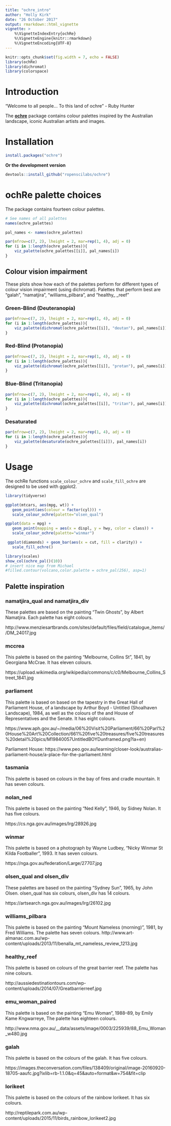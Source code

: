 ```yaml
---
title: "ochre_intro"
author: "Holly Kirk"
date: "26 October 2017"
output: rmarkdown::html_vignette
vignette: >
    %\VignetteIndexEntry{ochRe}
    %\VignetteEngine{knitr::rmarkdown}
    %\VignetteEncoding{UTF-8}
---
```


```r
knitr::opts_chunk$set(fig.width = 7, echo = FALSE)
library(ochRe)
library(dichromat)
library(colorspace)
```

# Introduction

"Welcome to all people... To this land of ochre" - Ruby Hunter

The [**ochre**](CRAN link?) package contains colour palettes inspired by the Australian landscape, iconic Australian artists and images. 

# Installation

``` r
install.packages("ochre")
```

**Or the development version**

``` r
devtools::install_github("ropenscilabs/ochre")
```

# ochRe palette choices

The package contains fourteen colour palettes.


```r

# See names of all palettes
names(ochre_palettes)
```

```r
pal_names <- names(ochre_palettes)

par(mfrow=c(7, 2), lheight = 2, mar=rep(1, 4), adj = 0)
for (i in 1:length(ochre_palettes)){
    viz_palette(ochre_palettes[[i]], pal_names[i])
}
```


## Colour vision impairment
These plots show how each of the palettes perform for different types of colour vision impairment (using dichromat). Palettes that perform best are "galah", "namatjira", "williams_pilbara", and "healthy_ _reef"  

### Green-Blind (Deuteranopia)
```r
par(mfrow=c(7, 2), lheight = 2, mar=rep(1, 4), adj = 0)
for (i in 1:length(ochre_palettes)){
    viz_palette(dichromat(ochre_palettes[[i]], "deutan"), pal_names[i])
}
```


### Red-Blind (Protanopia)
```r
par(mfrow=c(7, 2), lheight = 2, mar=rep(1, 4), adj = 0)
for (i in 1:length(ochre_palettes)){
    viz_palette(dichromat(ochre_palettes[[i]], "protan"), pal_names[i])
}
```


### Blue-Blind (Tritanopia)
```r
par(mfrow=c(7, 2), lheight = 2, mar=rep(1, 4), adj = 0)
for (i in 1:length(ochre_palettes)){
    viz_palette(dichromat(ochre_palettes[[i]], "tritan"), pal_names[i])
}
```


### Desaturated
```r
par(mfrow=c(7, 2), lheight = 2, mar=rep(1, 4), adj = 0)
for (i in 1:length(ochre_palettes)){
    viz_palette(desaturate(ochre_palettes[[i]]), pal_names[i])
}
```

# Usage

The ochRe functions `scale_colour_ochre` and `scale_fill_ochre` are designed to be used with ggplot2. 

```r
library(tidyverse)

ggplot(mtcars, aes(mpg, wt)) + 
   geom_point(aes(colour = factor(cyl))) + 
   scale_colour_ochre(palette="olsen_qual")

ggplot(data = mpg) + 
   geom_point(mapping = aes(x = displ, y = hwy, color = class)) +
   scale_colour_ochre(palette="winmar")

 ggplot(diamonds) + geom_bar(aes(x = cut, fill = clarity)) +
   scale_fill_ochre()

```


```r
library(scales)
show_col(ochre_pal()(10))
# insert nice map from Michael
#filled.contour(volcano,color.palette = ochre_pal(256), asp=1)

```

## Palette inspiration

### namatjira_qual and namatjira_div

These palettes are based on the painting "Twin Ghosts",  by Albert Namatjira. Each palette has eight colours.

http://www.menziesartbrands.com/sites/default/files/field/catalogue_items//DM_24017.jpg


### mccrea

This palette is based on the painting "Melbourne, Collins St", 1841, by Georgiana McCrae. 
It has eleven colours.   

https://upload.wikimedia.org/wikipedia/commons/c/c0/Melbourne_Collins_Street_1841.jpg

### parliament

This palette is based on based on the tapestry in the Great Hall of Parliament House, of a landscape by Arthur Boyd - Untitled (Shoalhaven Landscape), 1984, as well as the colours of the and House of Representatives and the Senate. 
It has eight colours.   

https://www.aph.gov.au/~/media/06%20Visit%20Parliament/66%20Parl%20House%20Art%20Collection/661%20five%20treasures/five%20treasures%20detail%20pics/M19840057UntitledBOYDunframed.png?la=en)
  
Parliament House:
https://www.peo.gov.au/learning/closer-look/australias-parliament-house/a-place-for-the-parliament.html  

### tasmania
This palette is based on colours in the bay of fires and cradle mountain.
It has seven colours.

### nolan_ned
This palette is based on the painting "Ned Kelly", 1946, by Sidney Nolan.
It has five colours.

https://cs.nga.gov.au/images/lrg/28926.jpg

### winmar
This palette is based on a photograph by Wayne Ludbey, "Nicky Winmar St Kilda Footballer", 1993. It has seven colours.

https://nga.gov.au/federation/Large/27707.jpg

### olsen_qual and olsen_div
These palettes are based on the painting "Sydney Sun", 1965, by John Olsen. olsen_qual has six colours, olsen_div has 14 colours.

https://artsearch.nga.gov.au/images/lrg/26102.jpg


### williams_pilbara
This palette is based on the painting "Mount Nameless (morning)", 1981, by Fred Williams. The palette has seven colours. 
http://www.art-almanac.com.au/wp-content/uploads/2013/11/benalla_mt_nameless_review_1213.jpg


### healthy_reef
This palette is based on colours of the great barrier reef. The palette has nine colours. 

http://aussiedestinationtours.com/wp-content/uploads/2014/07/Greatbarrierreef.jpg 

### emu_woman_paired
This palette is based on the painting "Emu Woman", 1988–89, by Emily Kame Kngwarreye, The palette has eighteen colours. 

http://www.nma.gov.au/__data/assets/image/0003/225939/88_Emu_Woman_w480.jpg

### galah
This palette is based on the colours of the galah. It has five colours.  

https://images.theconversation.com/files/138409/original/image-20160920-18705-aaufc.jpg?ixlib=rb-1.1.0&q=45&auto=format&w=754&fit=clip 

### lorikeet
This palette is based on the colours of the rainbow lorikeet. It has six colours.  

http://reptilepark.com.au/wp-content/uploads/2015/11/birds_rainbow_lorikeet2.jpg


